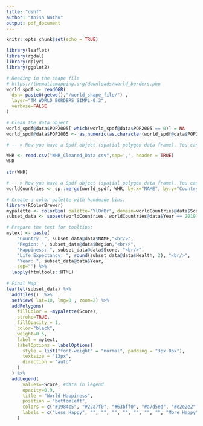```yaml
---
title: "dshf"
author: "Anish Nathu"
output: pdf_document
---
```


```r
knitr::opts_chunk$set(echo = TRUE)
```

```r
library(leaflet)
library(rgdal)
library(dplyr)
library(ggplot2)

# Reading in the shape file
# https://thematicmapping.org/downloads/world_borders.php
world_spdf <- readOGR( 
  dsn= paste0(getwd(),"/world_shape_file/") , 
  layer="TM_WORLD_BORDERS_SIMPL-0.3",
  verbose=FALSE
)


```

```r
# Clean the data object
world_spdf@data$POP2005[ which(world_spdf@data$POP2005 == 0)] = NA
world_spdf@data$POP2005 <- as.numeric(as.character(world_spdf@data$POP2005)) / 1000000 %>% round(2)

# -- > Now you have a Spdf object (spatial polygon data frame). You can start doing maps!
```


```r
WHR <- read.csv("WHR_Cleaned_Data.csv",sep=',', header = TRUE)
WHR
```

```r
str(WHR)
```


```r
# -- > Now you have a Spdf object (spatial polygon data frame). You can start doing maps!
worldCountries <- sp::merge(world_spdf, WHR, by.x="NAME", by.y="Country", all.x=TRUE, duplicateGeoms = TRUE) #all = TRUE dictates a left join from world_spdf
```


```r
# Create a color palette with handmade bins.
library(RColorBrewer)
mypalette <- colorBin( palette="YlOrBr", domain=worldCountries@data$Score, bins=7)
subset_data <- subset(worldCountries, worldCountries@data$Year == 2019)

# Prepare the text for tooltips:
mytext <- paste(
    "Country: ", subset_data@data$NAME,"<br/>", 
    "Region: ", subset_data@data$Region,"<br/>",
    "Happiness: ", subset_data@data$Score, "<br/>", 
    "Life_Expectancy: ", round(subset_data@data$Health, 2), "<br/>", 
    "Year: ", subset_data@data$Year,
    sep="") %>%
  lapply(htmltools::HTML)
 
# Final Map
leaflet(subset_data) %>% 
  addTiles()  %>% 
  setView( lat=10, lng=0 , zoom=2) %>%
  addPolygons( 
    fillColor = ~mypalette(Score), 
    stroke=TRUE, 
    fillOpacity = 1, 
    color="black", 
    weight=0.5,
    label = mytext,
    labelOptions = labelOptions( 
      style = list("font-weight" = "normal", padding = "3px 8px"), 
      textsize = "13px", 
      direction = "auto"
    )
  ) %>%
  addLegend( 
      values=~Score, #data in legend  
      opacity=0.9, 
      title = "World Happiness", 
      position = "bottomleft",
      colors = c("#1984c5", "#22a7f0", "#63bff0", "#a7d5ed", "#e2e2e2", "#e1a692", "#de6e56", "#e14b31", "#c23728"),
      labels = c("Less Happy", "", "", "", "", "", "", "", "More Happy"),
    )
```


```r

```

